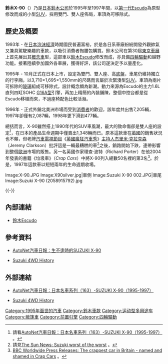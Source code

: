 {{Expand Japanese}}
'''鈴木X-90'''（{{lang-ja|スズキ・X-90}}）乃是[[日本|日本]][[鈴木公司|鈴木公司]]於1995年至1997年間，以[[鈴木Escudo#第一代（1988年-1997年）|第一代Escudo]]為原型修改而成的小型[[運動型多用途車|SUV]]，採用雙門、雙人座佈局，車頂為可移除式{{link-en|T字形車頂|T-top}}。

== 歷史及概要 ==
{{Infobox Automobile
| image          = [[File:Suzuki_Vitara_X-90_front_20080617.jpg|250px]]<br />[[File:Suzuki_Vitara_X-90_rear_20080617.jpg|250px]]
| name           = 鈴木X-90
| aka            = 
| manufacturer   = [[鈴木公司|鈴木公司]]
| parent_company = 
| production     = 1995年-1997年
| predecessor    = 
| successor      = 
| class          = 次緊湊型[[運動型多用途車|SUV]]
| layout         = [[四轮驱动#適時四驅|適時4WD]]
| platform       = 
| body_style     = 二門[[斜背車|斜背車]]
| engine         = 1.6L直列四缸SOHC [[鈴木G族引擎#G16A型|G16A型]]引擎
| transmission   = 四速自動排檔、五速手動排檔
| wheelbase      = 2,200mm
| length         = 3,710mm
| width          = 1,695mm
| height         = 1,550mm
| weight         = 1,110kg
| ftrack         = 
| rtrack         = 
| fuel_economy   = 
| fuel_capacity  = 
| related        = [[鈴木Escudo|鈴木Escudo]]
| similar        = 
| designer       = 
}}

1993年 - 在[[日本泡沫經濟|日本泡沫經濟]]時期國民普遍富裕，於是各日系車廠紛紛開發外觀帥氣又兼具駕駛樂趣的車款，以吸引消費者掏腰包購買。鈴木公司在第30屆[[東京車展|東京車展]]上首先展出其[[概念車|概念車]]型，這部車以[[鈴木Escudo|鈴木Escudo]]修改而成，亦具備[[四輪驅動|四輪驅動]]和越野功能。接著陸續參加國外各車展，獲得好評，該公司遂決定予以量產化。

1995年 - 10月正式在日本上市，設定為雙門、雙人座、高[[底盤|底盤]]，車尾仍維持獨立的行李廂，以3,710×1,695×1,550mm的尺碼而言屬於次緊湊型[[運動型多用途車|SUV]]。車頂為兩片可拆除的[[玻璃|玻璃]]組成可移除式{{link-en|T字形車頂|T-top}}，設計概念頗為新潮。動力來源為Escudo的主力1.6L直列四缸SOHC [[鈴木G族引擎#G16A型|G16A型]]引擎，再加上精簡的內裝鋪陳，整個中控台都是從Escudo移植而來，不過座椅配色比較活潑。

1996年 - 正式外銷北美洲市場而受到[[消費者|消費者]]的歡迎，該年度共出售7,205輛，1997年卻僅有2,087輛，1998年更下滑到477輛。

總括而言，X-90雖然搭上1990年代的SUV車風潮，最大的致命傷卻是雙人座的設定<ref>請看[http://www.autonet.com.tw/cgi-bin/view.cgi?/news/2010/1/b0010136.ti+a2+a3+a4+a5+b1+/news/2010/1/b0010136+/opt/620016+b3+d6+c1+c2+c3+e1+e2+e3+e5+f1 AutoNet汽車日報：日本名車系列（163）-SUZUKI X-90（1995-1997）] {{Wayback|url=http://www.autonet.com.tw/cgi-bin/view.cgi?%2Fnews%2F2010%2F1%2Fb0010136.ti+a2+a3+a4+a5+b1+%2Fnews%2F2010%2F1%2Fb0010136+%2Fopt%2F620016+b3+d6+c1+c2+c3+e1+e2+e3+e5+f1 |date=20210511155507 }}。</ref>，在日本的產品生命週期中僅賣出1,348輛而已。原本這款車在[[英國|英國]]的銷售狀況也不賴，但老牌[[汽車|汽車]][[電視節目|電視節目]]《[[英國瘋狂汽車秀|英國瘋狂汽車秀]]》[[主持人|主持人]][[杰里米·克拉克森|杰里米·克拉克森]]（Jeremy Clarkson）批評這是一輛最糟糕的車<ref>請見{{en}}[http://www.thesun.co.uk/sol/homepage/news/88205/Suzuki-worst-of-the-worst.html The Sun News: Suzuki worst of the worst] {{Wayback|url=http://www.thesun.co.uk/sol/homepage/news/88205/Suzuki-worst-of-the-worst.html |date=20141216064101 }}。</ref>之後，銷路開始下跌，連帶影響到整個[[歐洲|歐洲]]市場的販售。另一名英國作家理查·波特（Richard Porter）在他2004年發表的書籍《垃圾車》（''Crap Cars''）中將X-90列入總數50名裡的第3名<ref>[http://www.bbc.co.uk/pressoffice/bbcworldwide/worldwidestories/pressreleases/2004/10_october/crap_cars.shtml BBC Worldwide Press Releases: The crappest car in Britain - named and shamed in Crap Cars] {{Wayback|url=http://www.bbc.co.uk/pressoffice/bbcworldwide/worldwidestories/pressreleases/2004/10_october/crap_cars.shtml |date=20070329161525 }}。</ref>。於是，1997年這款車以短短兩年的生命週期收場。

<gallery>
Image:X-90.JPG
Image:X90silver.jpg|車側
Image:Suzuki X-90 002.JPG|車尾
Image:Suzuki X-90 (2058915792).jpg
</gallery>
{{-}}

== 內部連結 ==
* [[鈴木Escudo|鈴木Escudo]]

== 參考資料 ==
* [http://www.autonet.com.tw/cgi-bin/view.cgi?/news/2007/3/a7020543.ti+a2+a3+a4+a5+b1+/news/2007/3/a7020543+b3+d6+c1+c2+c3+e1+e2+e3+e5+f1 AutoNet汽車日報：生不逢時的SUZUKI X-90] {{Wayback|url=http://www.autonet.com.tw/cgi-bin/view.cgi?%2Fnews%2F2007%2F3%2Fa7020543.ti+a2+a3+a4+a5+b1+%2Fnews%2F2007%2F3%2Fa7020543+b3+d6+c1+c2+c3+e1+e2+e3+e5+f1 |date=20210511155526 }}
* {{ja}}[http://www.suzuki.co.jp/car/entertainment/4wd_history/ Suzuki 4WD History] {{Wayback|url=http://www.suzuki.co.jp/car/entertainment/4wd_history/ |date=20210511155533 }}
{{reflist}}

== 外部連結 ==
* [http://www.autonet.com.tw/cgi-bin/view.cgi?/news/2010/1/b0010136.ti+a2+a3+a4+a5+b1+/news/2010/1/b0010136+/opt/620016+b3+d6+c1+c2+c3+e1+e2+e3+e5+f1 AutoNet汽車日報：日本名車系列（163）-SUZUKI X-90（1995-1997）] {{Wayback|url=http://www.autonet.com.tw/cgi-bin/view.cgi?%2Fnews%2F2010%2F1%2Fb0010136.ti+a2+a3+a4+a5+b1+%2Fnews%2F2010%2F1%2Fb0010136+%2Fopt%2F620016+b3+d6+c1+c2+c3+e1+e2+e3+e5+f1 |date=20210511155507 }}
* {{ja}}[http://www.suzuki.co.jp/car/entertainment/4wd_history/ Suzuki 4WD History] {{Wayback|url=http://www.suzuki.co.jp/car/entertainment/4wd_history/ |date=20210511155533 }}

{{Suzuki timeline 1990 to 2020}}

[[Category:1995年面世的汽車|Category:1995年面世的汽車]]
[[Category:鈴木車款|Category:鈴木車款]]
[[Category:运动型多用途车|Category:运动型多用途车]]
[[Category:敞篷車|Category:敞篷車]]
[[Category:前置引擎|Category:前置引擎]]
[[Category:四輪驅動|Category:四輪驅動]]